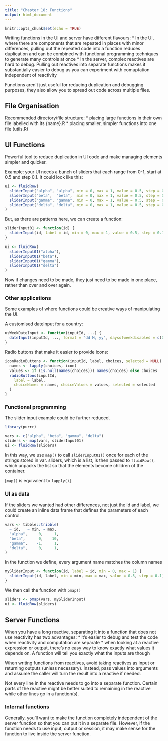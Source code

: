 ```yaml
---
title: "Chapter 18: Functions"
output: html_document
---
```


```r
knitr::opts_chunk$set(echo = TRUE)
```

Writing functions in the UI and server have different flavours:
* In the UI, where there are components that are repeated in places with minor differences, pulling out the repeated code into a function reduces duplication and can be combined with functional programming techniques to generate many controls at once
* In the server, complex reactives are hard to debug. Pulling out reactives into separate functions makes it substantially easier to debug as you can experiment with comuptation independent of reactivity

Functions aren't just useful for reducing duplication and debugging purposes, they also allow you to spread out code across multiple files. 


## File Organisation
Recommended directory/file structure: 
* placing large functions in their own file labelled with its {name}.R
* placing smaller, simpler functions into one file (utils.R)


## UI Functions
Powerful tool to reduce duplication in UI code and make managing elements simpler and quicker.

Example: your UI needs a bunch of sliders that each range from 0-1, start at 0.5 and step 0.1. It could look like this:
```r
ui <- fluidRow(
  sliderInput("alpha", "alpha", min = 0, max = 1, value = 0.5, step = 0.1),
  sliderInput("beta",  "beta",  min = 0, max = 1, value = 0.5, step = 0.1),
  sliderInput("gamma", "gamma", min = 0, max = 1, value = 0.5, step = 0.1),
  sliderInput("delta", "delta", min = 0, max = 1, value = 0.5, step = 0.1)
)
```
But, as there are patterns here, we can create a function:
```r
sliderInput01 <- function(id) {
  sliderInput(id, label = id, min = 0, max = 1, value = 0.5, step = 0.1)
}

ui <- fluidRow(
  sliderInput01("alpha"),
  sliderInput01("beta"),
  sliderInput01("gamma"),
  sliderInput01("delta")
)
```
Now if changes need to be made, they just need to be made in one place, rather than over and over again.


### Other applications
Some examples of where functions could be creative ways of manipulating the UI.

A customised dateInput for a country:
```r
usWeekDateInput <- function(inputId, ...) {
  dateInput(inputId, ..., format = "dd M, yy", daysofweekdisabled = c(0, 6))
}
```

Radio buttons that make it easier to provide icons:
```r
iconRadioButtons <- function(inputId, label, choices, selected = NULL) {
  names <- lapply(choices, icon)
  values <- if (is.null(names(choices))) names(choices) else choices
  radioButtons(inputId,
    label = label,
    choiceNames = names, choiceValues = values, selected = selected
  )
}
```

### Functional programming
The slider input example could be further reduced.
```r
library(purrr)

vars <- c("alpha", "beta", "gamma", "delta")
sliders <- map(vars, sliderInput01)
ui <- fluidRow(sliders)
```
In this way, we use `map()` to call `sliderInput01()` once for each of the strings stored in var. sliders, which is a list, is then passed to `fluidRow()`, which unpacks the list so that the elements become children of the container.

[`map()` is equivalent to `lapply()`]

### UI as data
If the sliders we wanted had other differences, not just the id and label, we could create an inline data frame that defines the parameters of each control. 
```r
vars <- tibble::tribble(
  ~ id,   ~ min, ~ max,
  "alpha",     0,     1,
  "beta",      0,    10,
  "gamma",    -1,     1,
  "delta",     0,     1,
)
```
In the function we define, every argument name matches the column names
```r
mySliderInput <- function(id, label = id, min = 0, max = 1) {
  sliderInput(id, label, min = min, max = max, value = 0.5, step = 0.1)
}
```
We then call the function with `pmap()`
```r
sliders <- pmap(vars, mySliderInput)
ui <- fluidRow(sliders)
```


## Server Functions
When you have a long reactive, separating it into a function that does not use reactivity has two advantages:
* it's easier to debug and test the code when reactivity and computation are separate
* when looking at a reactive expression or output, there's no easy way to know exactly what values it depends on. A function will tell you exactly what the inputs are though

When writing functions from reactives, avoid taking reactives as input or returning outputs (unless necessary). Instead, pass values into arguments and assume the caller will turn the result into a reactive if needed.

Not every line in the reactive needs to go into a separate function. Certain parts of the reactive might be better suited to remaining in the reactive while other lines go in a function(s).

### Internal functions
Generally, you'll want to make the function completely independent of the server function so that you can put it in a separate file. However, if the function needs to use input, output or session, it may make sense for the function to live inside the server function.